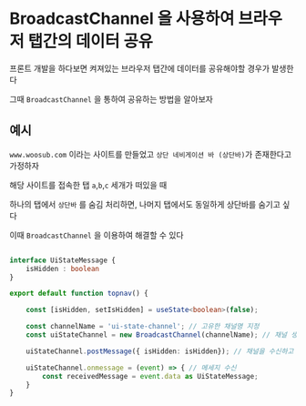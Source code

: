 # BroadcastChannel 을 사용하여 브라우저 탭간의 데이터 공유

프론트 개발을 하다보면 켜져있는 브라우저 탭간에 데이터를 공유해야할 경우가 발생한다

그때 `BroadcastChannel` 을 통하여 공유하는 방법을 알아보자

## 예시

`www.woosub.com` 이라는 사이트를 만들었고 `상단 네비게이션 바 (상단바)`가 존재한다고 가정하자

해당 사이트를 접속한 탭 `a`,`b`,`c` 세개가 떠있을 때

하나의 탭에서 `상단바` 를 숨김 처리하면, 나머지 탭에서도 동일하게 상단바를 숨기고 싶다

이때 `BroadcastChannel` 을 이용하여 해결할 수 있다

```ts filename="example.tsx"

interface UiStateMessage {
    isHidden : boolean
}

export default function topnav() {

    const [isHidden, setIsHidden] = useState<boolean>(false);

    const channelName = 'ui-state-channel'; // 고유한 채널명 지정
    const uiStateChannel = new BroadcastChannel(channelName); // 채널 생성

    uiStateChannel.postMessage({ isHidden: isHidden}); // 채널을 수신하고 있는 모든 탭에 메세지 전송

    uiStateChannel.onmessage = (event) => { // 메세지 수신
        const receivedMessage = event.data as UiStateMessage;
    }
}

```



